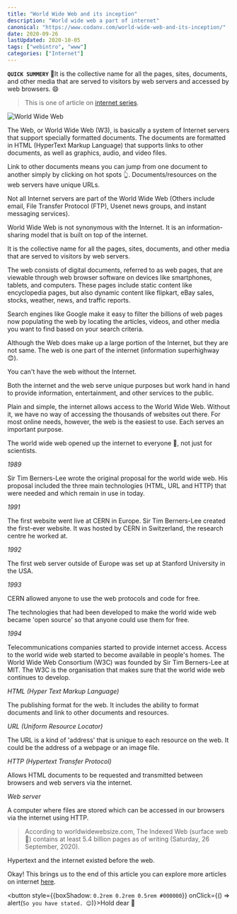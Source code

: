 ```yaml
---
title: "World Wide Web and its inception"
description: "World wide web a part of internet"
canonical: "https://www.codanv.com/world-wide-web-and-its-inception/"
date: 2020-09-26
lastUpdated: 2020-10-05
tags: ["webintro", "www"]
categories: ["Internet"]
---
```


**`QUICK SUMMERY`** 🔹It is the collective name for all the pages, sites, documents, and other media that are served to visitors by web servers and accessed by web browsers. 😄

> This is one of article on [internet series](/categories/internet).

![World Wide Web](./world-wide-web.png)

The Web, or World Wide Web (W3), is basically a system of Internet servers that support specially formatted documents. The documents are formatted in HTML (HyperText Markup Language) that supports links to other documents, as well as graphics, audio, and video files.

Link to other documents means you can jump from one document to another simply by clicking on hot spots 👆. Documents/resources on the web servers have unique URLs.

Not all Internet servers are part of the World Wide Web (Others include email, File Transfer Protocol (FTP), Usenet news groups, and instant messaging services). 

World Wide Web is not synonymous with the Internet. It is an information-sharing model that is built on top of the internet.

It is the collective name for all the pages, sites, documents, and other media that are served to visitors by web servers.

The web consists of digital documents, referred to as web pages, that are viewable through web browser software on devices like smartphones, tablets, and computers. These pages include static content like encyclopedia pages, but also dynamic content like flipkart, eBay sales, stocks, weather, news, and traffic reports. 

Search engines like Google make it easy to filter the billions of web pages now populating the web by locating the articles, videos, and other media you want to find based on your search criteria.

Although the Web does make up a large portion of the Internet, but they are not same. The web is one part of the internet (information superhighway 😊).

You can't have the web without the Internet. 

Both the internet and the web serve unique purposes but work hand in hand to provide information, entertainment, and other services to the public.

Plain and simple, the internet allows access to the World Wide Web. Without it, we have no way of accessing the thousands of websites out there. For most online needs, however, the web is the easiest to use. Each serves an important purpose.

The world wide web opened up the internet to everyone 🙏, not just for scientists.

*1989*

Sir Tim Berners-Lee wrote the original proposal for the world wide web.
His proposal included the three main technologies (HTML, URL and HTTP) that were needed and which remain in use in today.

*1991*

The first website went live at CERN in Europe.
Sir Tim Berners-Lee created the first-ever website. It was hosted by CERN in Switzerland, the research centre he worked at. 

*1992*

The first web server outside of Europe was set up at Stanford University in the USA.

*1993*

CERN allowed anyone to use the web protocols and code for free.

The technologies that had been developed to make the world wide web became 'open source' so that anyone could use them for free.

*1994*

Telecommunications companies started to provide internet access.
Access to the world wide web started to become available in people's homes.
The World Wide Web Consortium (W3C) was founded by Sir Tim Berners-Lee at MIT. The W3C is the organisation that makes sure that the world wide web continues to develop.

*HTML (Hyper Text Markup Language)* 

The publishing format for the web. It includes the ability to format documents and link to other documents and resources.

*URL (Uniform Resource Locator)* 

The URL is a kind of 'address' that is unique to each resource on the web. It could be the address of a webpage or an image file.

*HTTP (Hypertext Transfer Protocol)* 

Allows HTML documents to be requested and transmitted between browsers and web servers via the internet.

*Web server* 

A computer where files are stored which can be accessed in our browsers via the internet using HTTP.

> According to worldwidewebsize.com, The Indexed Web (surface web 🤔) contains at least 5.4 billion pages as of writing (Saturday, 26 September, 2020). 

Hypertext and the internet existed before the web.

Okay! This brings us to the end of this article you can explore more articles on internet [here](/categories/internet).

<button style={{boxShadow: `0.2rem 0.2rem 0.5rem #000000`}} onClick={() => alert(`So you have stated. 😊`)}>Hold dear 💜</button>
